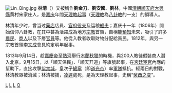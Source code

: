 {{unreferenced|time=2009-5-9}}
[[File:Lin_Qing.jpg|thumb]]
'''林清'''（{{bd|18世纪||1813年|catIdx=L,林}}）又被稱作'''劉金刀'''、'''劉安國'''、'''劉林'''，中國[[清朝|清朝]][[順天府|順天府]][[大兴县_(金朝)|大興縣]]黄村宋家庄人，是[[嘉庆|嘉庆]]年間[[天理教起事|天理教起事]]（[[天理教_(中国)|天理教]]為[[八卦教|八卦教]]的一支）的領導人。

林清年少时，曾当过[[藥店|藥店]]店員、[[官府|官府]][[役夫|役夫]]及运粮[[船夫|船夫]]；嘉庆十一年（1806年）開始信仰八卦教，在其中甚為活躍成為地方[[宗教|宗教]]首領，自稱能[[先知|預知]]未來，吸引了許多[[農民|農民]]、[[商人|商人]]以及下層[[官員|官員]]等。他從入教者收取財物分配給貧民。1812年，與另一宗教首領[[李文成|李文成]]會見約定明年起事。

1813年9月14日，趁[[嘉慶帝|嘉慶帝]]至[[熱河|熱河]]舉行[[木蘭秋獵|木蘭秋獵]]的時機，與200人教徒假裝商人潛入北京。9月15日，以「順天保民」、「順天开道」等旗號起事，在[[宮廷|宮廷]][[宦官|宦官]]內應的幫助下，直接攻擊[[紫禁城|紫禁城]]，皇次子[[道光帝|綿寧]]（即[[道光帝|道光帝]]）率[[軍隊|軍隊]]抵抗。經兩日的對戰，林清教眾被消滅；林清被捕，[[凌遲|凌遲]]處死，是為天理教起事，史稱“[[癸酉之变|癸酉之变]]”。

{{中國民變起事領袖}}
{{清朝人物小作品}}

[[Category:清朝民变领袖|L]]
[[Category:清朝宗教人物|L]]
[[Category:大兴县人|L]]
[[Category:林姓|Q]]